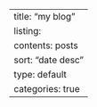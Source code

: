 ---
title: "my blog"
listing:
  contents: posts
  sort: "date desc"
  type: default
  categories: true
---